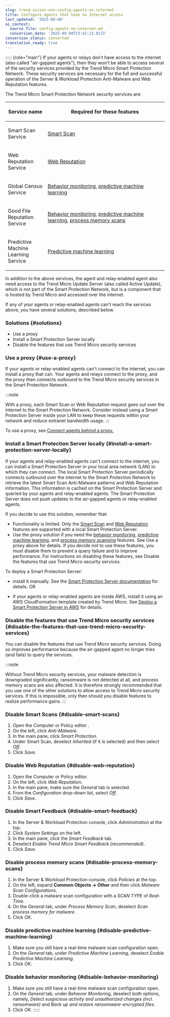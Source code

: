```yaml
---
slug: trend-vision-one-config-agents-no-internet
title: Configure agents that have no Internet access
last_updated: '2025-09-08'
ai_context:
  source_file: config-agents-no-internet.md
  conversion_date: '2025-09-08T23:42:23.017Z'
conversion_status: converted
translation_ready: true
---
```


::::: {role="main"}
If your agents or relays don't have access to the internet (also called "air-gapped agents"), then they won't be able to access several of the security services provided by the Trend Micro Smart Protection Network. These security services are necessary for the full and successful operation of the Server & Workload Protection Anti-Malware and Web Reputation features.

The Trend Micro Smart Protection Network security services are:

<table>
<colgroup>
<col style="width: 25%" />
<col style="width: 75%" />
</colgroup>
<thead>
<tr>
<th><p>Service name</p></th>
<th><p>Required for these features</p></th>
</tr>
</thead>
<tbody>
<tr>
<td><p>Smart Scan Service</p></td>
<td><p><a href="trend-vision-one-smart-protection">Smart Scan</a></p></td>
</tr>
<tr>
<td><p>Web Reputation Service</p></td>
<td><p><a href="trend-vision-one-configure-web-reputation">Web Reputation</a></p></td>
</tr>
<tr>
<td><p>Global Census Service</p></td>
<td><p><a href="trend-vision-one-ransomware-behavior-monitoring">Behavior monitoring</a>, <a href="trend-vision-one-anti-malware">predictive machine learning</a></p></td>
</tr>
<tr>
<td><p>Good File Reputation Service</p></td>
<td><p><a href="trend-vision-one-ransomware-behavior-monitoring">Behavior monitoring</a>, <a href="trend-vision-one-anti-malware">predictive machine learning</a>, <a href="trend-vision-one-configure-malware-scans">process memory scans</a></p></td>
</tr>
<tr>
<td><p>Predictive Machine Learning Service</p></td>
<td><p><a href="trend-vision-one-anti-malware">Predictive machine learning</a></p></td>
</tr>
</tbody>
</table>

In addition to the above services, the agent and relay-enabled agent also need access to the Trend Micro Update Server (also called Active Update), which is not part of the Smart Protection Network, but is a component that is hosted by Trend Micro and accessed over the internet.

If any of your agents or relay-enabled agents can't reach the services above, you have several solutions, described below.

### Solutions {#solutions}

- Use a proxy
- Install a Smart Protection Server locally
- Disable the features that use Trend Micro security services

### Use a proxy {#use-a-proxy}

If your agents or relay-enabled agents can't connect to the internet, you can install a proxy that can. Your agents and relays connect to the proxy, and the proxy then connects outbound to the Trend Micro security services in the Smart Protection Network.

:::note

With a proxy, each Smart Scan or Web Reputation request goes out over the internet to the Smart Protection Network. Consider instead using a Smart Protection Server inside your LAN to keep these requests within your network and reduce extranet bandwidth usage.
:::

To use a proxy, see [Connect agents behind a proxy.](configure-proxies-server-workload.mdx)

### Install a Smart Protection Server locally {#install-a-smart-protection-server-locally}

If your agents and relay-enabled agents can't connect to the internet, you can install a Smart Protection Server in your local area network (LAN) to which they can connect. The local Smart Protection Server periodically connects outbound over the internet to the Smart Protection Network to retrieve the latest Smart Scan Anti-Malware patterns and Web Reputation information. This information is cached on the Smart Protection Server and queried by your agents and relay-enabled agents. The Smart Protection Server does not push updates to the air-gapped agents or relay-enabled agents.

If you decide to use this solution, remember that:

- Functionality is limited. Only the [Smart Scan](smart-protection.mdx) and [Web Reputation](configure-web-reputation.mdx) features are supported with a local Smart Protection Server.
- Use the proxy solution if you need the [behavior monitoring](ransomware-behavior-monitoring.mdx), [predictive machine learning](anti-malware.mdx), and [process memory scanning](configure-malware-scans.mdx) features. See Use a proxy above for details. If you decide not to use these features, you must disable them to prevent a query failure and to improve performance. For instructions on disabling these features, see Disable the features that use Trend Micro security services.

To deploy a Smart Protection Server:

- install it manually. See the [Smart Protection Server documentation](http://docs.trendmicro.com/en-us/enterprise/smart-protection-server.aspx) for details. OR

- if your agents or relay-enabled agents are inside AWS, install it using an AWS CloudFormation template created by Trend Micro. See [Deploy a Smart Protection Server in AWS](integrate-smart-protection-server.mdx) for details.

### Disable the features that use Trend Micro security services {#disable-the-features-that-use-trend-micro-security-services}

You can disable the features that use Trend Micro security services. Doing so improves performance because the air-gapped agent no longer tries (and fails) to query the services.

:::note

Without Trend Micro security services, your malware detection is downgraded significantly, ransomware is not detected at all, and process memory scans are also affected. It is therefore strongly recommended that you use one of the other solutions to allow access to Trend Micro security services. If this is impossible, only then should you disable features to realize performance gains.
:::

### Disable Smart Scans {#disable-smart-scans}

1.  Open the Computer or Policy editor .
2.  On the left, click *Anti-Malware*.
3.  In the main pane, click *Smart Protection*.
4.  Under Smart Scan, deselect *Inherited* (if it is selected) and then select *Off*.
5.  Click *Save*.

### Disable Web Reputation {#disable-web-reputation}

1.  Open the Computer or Policy editor.
2.  On the left, click *Web Reputation*.
3.  In the main pane, make sure the *General* tab is selected.
4.  From the *Configuration* drop-down list, select *Off*.
5.  Click *Save*.

### Disable Smart Feedback {#disable-smart-feedback}

1.  In the Server & Workload Protection console, click *Administration* at the top.
2.  Click *System Settings* on the left.
3.  In the main pane, click the *Smart Feedback* tab.
4.  Deselect *Enable Trend Micro Smart Feedback (recommended)*.
5.  Click *Save*.

### Disable process memory scans {#disable-process-memory-scans}

1.  In the Server & Workload Protection console, click *Policies* at the top.
2.  On the left, expand **Common Objects → Other** and then click *Malware Scan Configurations*.
3.  Double-click a malware scan configuration with a *SCAN TYPE* of *Real-Time*.
4.  On the *General* tab, under *Process Memory Scan*, deselect *Scan process memory for malware*.
5.  Click *OK*.

### Disable predictive machine learning {#disable-predictive-machine-learning}

1.  Make sure you still have a real-time malware scan configuration open.
2.  On the *General* tab, under *Predictive Machine Learning*, deselect *Enable Predictive Machine Learning*.
3.  Click *OK*.

### Disable behavior monitoring {#disable-behavior-monitoring}

1.  Make sure you still have a real-time malware scan configuration open.
2.  On the *General* tab, under *Behavior Monitoring*, deselect both options, namely, *Detect suspicious activity and unauthorized changes (incl. ransomware)* and *Back up and restore ransomware-encrypted files*.
3.  Click *OK*.
:::::
